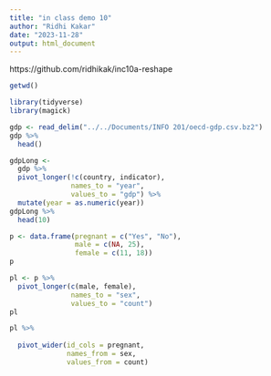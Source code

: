 ---
title: "in class demo 10"
author: "Ridhi Kakar"
date: "2023-11-28"
output: html_document
---

https://github.com/ridhikak/inc10a-reshape

```{r}
getwd()
```


```{r}
library(tidyverse)
library(magick)
```


```{r}
gdp <- read_delim("../../Documents/INFO 201/oecd-gdp.csv.bz2")
gdp %>%
  head()
```

```{r}
gdpLong <- 
  gdp %>% 
  pivot_longer(!c(country, indicator),
               names_to = "year",
               values_to = "gdp") %>%
  mutate(year = as.numeric(year))
gdpLong %>%
  head(10)
```

```{r}
p <- data.frame(pregnant = c("Yes", "No"),
                male = c(NA, 25), 
                female = c(11, 18))
p
```
```{r}
pl <- p %>%
  pivot_longer(c(male, female),
               names_to = "sex",
               values_to = "count")
pl
```

```{r}
pl %>%
  
  pivot_wider(id_cols = pregnant,
              names_from = sex, 
              values_from = count)
```

